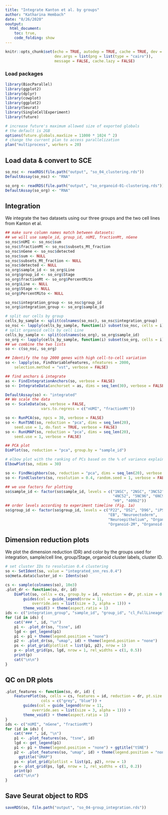 ```yaml
---
title: "Integrate Kanton et al. by groups"
author: "Katharina Hembach"
date: "8/26/2020"
ooutput: 
  html_document:
    toc: true,
    code_folding: show
---
```

```r
knitr::opts_chunk$set(echo = TRUE, autodep = TRUE, cache = TRUE, dev = "png",
                      dev.args = list(png = list(type = "cairo")), 
                      message = FALSE, cache.lazy = FALSE)
```

### Load packages
```r
library(BiocParallel)
library(ggplot2)
library(dplyr)
library(cowplot)
library(ggplot2)
library(Seurat)
library(SingleCellExperiment)
library(future)
```


```r
# increase future's maximum allowed size of exported globals
# the default is 2GB
options(future.globals.maxSize = 11000 * 1024 ^ 2)
# change the current plan to access parallelization
plan("multiprocess", workers = 20)
```

## Load data & convert to SCE

```r
so_nsc <- readRDS(file.path("output", "so_04_clustering.rds"))
DefaultAssay(so_nsc) <- "RNA"
```

```r
so_org <- readRDS(file.path("output", "so_organoid-01-clustering.rds"))
DefaultAssay(so_org) <- "RNA"
```


## Integration

We integrate the two datasets using our three groups and the two cell lines from Kanton et al.

```r
## make sure column names match between datasets:
## we will use sample_id, group_id, nUMI, fractionMt, nGene
so_nsc$nUMI <- so_nsc$sum
so_nsc$fractionMt <- so_nsc$subsets_Mt_fraction
so_nsc$nGene <- so_nsc$detected
so_nsc$sum <- NULL
so_nsc$subsets_Mt_fraction <- NULL
so_nsc$detected <- NULL
so_org$sample_id <- so_org$Line
so_org$group_id <- so_org$Stage
so_org$fractionMt <- so_org$PercentMito
so_org$Line <- NULL
so_org$Stage <- NULL
so_org$PercentMito <- NULL

so_nsc$integration_group <- so_nsc$group_id
so_org$integration_group <- so_org$sample_id

# split our cells by group
cells_by_sample <- split(colnames(so_nsc), so_nsc$integration_group)
so_nsc <- lapply(cells_by_sample, function(i) subset(so_nsc, cells = i))
# split organoid cells by cell Line
cells_by_sample <- split(colnames(so_org), so_org$sample_id)
so_org <- lapply(cells_by_sample, function(i) subset(so_org, cells = i))
## we combine the two lists
so <- c(so_nsc, so_org)

## Identify the top 2000 genes with high cell-to-cell variation
so <- lapply(so, FindVariableFeatures, nfeatures = 2000, 
    selection.method = "vst", verbose = FALSE)
```

```r
## find anchors & integrate
as <- FindIntegrationAnchors(so, verbose = FALSE)
so <- IntegrateData(anchorset = as, dims = seq_len(30), verbose = FALSE)
```

```r
DefaultAssay(so) <- "integrated"
## We scale the data
so <- ScaleData(so, verbose = FALSE,
                vars.to.regress = c("nUMI", "fractionMt"))
```

```r
so <- RunPCA(so, npcs = 30, verbose = FALSE)
so <- RunTSNE(so, reduction = "pca", dims = seq_len(20),
    seed.use = 1, do.fast = TRUE, verbose = FALSE)
so <- RunUMAP(so, reduction = "pca", dims = seq_len(20),
    seed.use = 1, verbose = FALSE)

## PCA plot 
DimPlot(so, reduction = "pca", group.by = "sample_id")

# elbow plot with the ranking of PCs based on the % of variance explained
ElbowPlot(so, ndims = 30)
```

```r
so <- FindNeighbors(so, reduction = "pca", dims = seq_len(20), verbose = FALSE)
so <- FindClusters(so, resolution = 0.4, random.seed = 1, verbose = FALSE)
```

```r
## we use factors for plotting
so$sample_id <- factor(so$sample_id, levels = c("1NSC", "2NSC", "3NC52", 
                                                "4NC52", "5NC96", "6NC96", 
                                                "H9", "409b2"))
## order levels according to experiment timeline (Fig. 1a)
so$group_id <- factor(so$group_id, levels = c("P22", "D52", "D96", "iPSCs", 
                                              "EB", "Neuroectoderm", 
                                              "Neuroepithelium", "Organoid-1M", 
                                              "Organoid-2M", "Organoid-4M"))
```


## Dimension reduction plots {.tabset} 

We plot the dimension reduction (DR) and color by the groups used for integration, sample/cell line, group/Stage, organoid cluster labels, cluster ID.

```r
# set cluster IDs to resolution 0.4 clustering
so <- SetIdent(so, value = "integrated_snn_res.0.4")
so@meta.data$cluster_id <- Idents(so)

cs <- sample(colnames(so), 10e3)
.plot_dr <- function(so, dr, id)
    DimPlot(so, cells = cs, group.by = id, reduction = dr, pt.size = 0.4) +
        guides(col = guide_legend(nrow = 11, 
            override.aes = list(size = 3, alpha = 1))) +
        theme_void() + theme(aspect.ratio = 1)
ids <- c("integration_group", "sample_id", "group_id", "cl_FullLineage", "ident")
for (id in ids) {
    cat("### ", id, "\n")
    p1 <- .plot_dr(so, "tsne", id)
    lgd <- get_legend(p1)
    p1 <- p1 + theme(legend.position = "none")
    p2 <- .plot_dr(so, "umap", id) + theme(legend.position = "none")
    ps <- plot_grid(plotlist = list(p1, p2), nrow = 1)
    p <- plot_grid(ps, lgd, nrow = 1, rel_widths = c(1, 0.5))
    print(p)
    cat("\n\n")
}
```


## QC on DR plots {.tabset}

```r
.plot_features <- function(so, dr, id) {
    FeaturePlot(so, cells = cs, features = id, reduction = dr, pt.size = 0.4, 
                cols = c("grey", "blue")) +
        guides(col = guide_legend(nrow = 11, 
            override.aes = list(size = 3, alpha = 1))) +
        theme_void() + theme(aspect.ratio = 1)
}
ids <- c("nUMI", "nGene", "fractionMt")
for (id in ids) {
    cat("### ", id, "\n")
    p1 <- .plot_features(so, "tsne", id)
    lgd <- get_legend(p1)
    p1 <- p1 + theme(legend.position = "none") + ggtitle("tSNE")
    p2 <- .plot_features(so, "umap", id) + theme(legend.position = "none") + 
      ggtitle("UMAP")
    ps <- plot_grid(plotlist = list(p1, p2), nrow = 1)
    p <- plot_grid(ps, lgd, nrow = 1, rel_widths = c(1, 0.2))
    print(p)
    cat("\n\n")
}
```

## Save Seurat object to RDS

```r
saveRDS(so, file.path("output", "so_04-group_integration.rds"))
```

